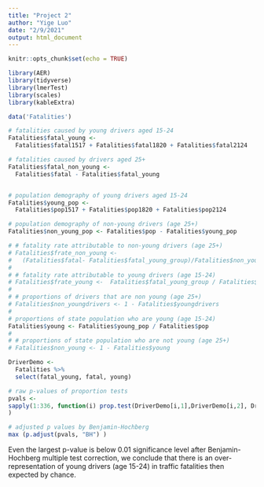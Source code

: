 ```yaml
---
title: "Project 2"
author: "Yige Luo"
date: "2/9/2021"
output: html_document
---
```


```r
knitr::opts_chunk$set(echo = TRUE)
```



```r
library(AER)
library(tidyverse)
library(lmerTest)
library(scales)
library(kableExtra)
```


```r
data('Fatalities')
```


```r
# fatalities caused by young drivers aged 15-24
Fatalities$fatal_young <- 
  Fatalities$fatal1517 + Fatalities$fatal1820 + Fatalities$fatal2124

# fatalities caused by drivers aged 25+
Fatalities$fatal_non_young <- 
  Fatalities$fatal - Fatalities$fatal_young


# population demography of young drivers aged 15-24
Fatalities$young_pop <- 
  Fatalities$pop1517 + Fatalities$pop1820 + Fatalities$pop2124

# population demography of non-young drivers (age 25+)
Fatalities$non_young_pop <- Fatalities$pop - Fatalities$young_pop 

# # fatality rate attributable to non-young drivers (age 25+)
# Fatalities$frate_non_young <- 
#   (Fatalities$fatal- Fatalities$fatal_young_group)/Fatalities$non_young_pop
#   
# # fatality rate attributable to young drivers (age 15-24)
# Fatalities$frate_young <-  Fatalities$fatal_young_group / Fatalities$young_pop
# 
# # proportions of drivers that are non young (age 25+)
# Fatalities$non_youngdrivers <- 1 - Fatalities$youngdrivers
# 
# proportions of state population who are young (age 15-24)
Fatalities$young <- Fatalities$young_pop / Fatalities$pop
# 
# # proportions of state population who are not young (age 25+)
# Fatalities$non_young <- 1 - Fatalities$young 


```

```r
DriverDemo <- 
  Fatalities %>% 
  select(fatal_young, fatal, young)

# raw p-values of proportion tests
pvals <- 
sapply(1:336, function(i) prop.test(DriverDemo[i,1],DriverDemo[i,2], DriverDemo[i,3], alternative = "greater" )$p.value
)

# adjusted p values by Benjamin-Hochberg
max (p.adjust(pvals, "BH") )

```

Even the largest p-value is below 0.01 significance level after Benjamin-Hochberg multiple test correction, we conclude that there is an over-representation of young drivers (age 15-24) in traffic fatalities then expected by chance.
